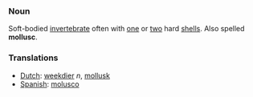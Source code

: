 ===Noun===

Soft-bodied [[invertebrate]] often with [[one]] or [[two]] hard [[shell]]s. Also spelled '''mollusc'''.  

===Translations===  
*[[Dutch]]: [[weekdier]] ''n'', [[mollusk]]  
*[[Spanish]]: [[molusco]]